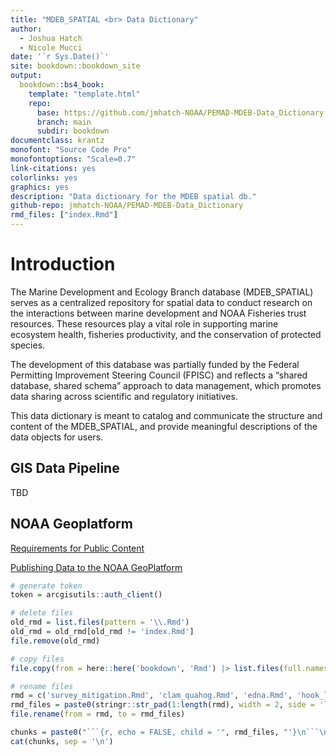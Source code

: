 ```yaml
---
title: "MDEB_SPATIAL <br> Data Dictionary"
author:
  - Joshua Hatch
  - Nicole Mucci
date: '`r Sys.Date()`'
site: bookdown::bookdown_site
output:
  bookdown::bs4_book:
    template: "template.html"
    repo:
      base: https://github.com/jmhatch-NOAA/PEMAD-MDEB-Data_Dictionary
      branch: main
      subdir: bookdown
documentclass: krantz
monofont: "Source Code Pro"
monofontoptions: "Scale=0.7"
link-citations: yes
colorlinks: yes
graphics: yes
description: "Data dictionary for the MDEB spatial db."
github-repo: jmhatch-NOAA/PEMAD-MDEB-Data_Dictionary
rmd_files: ["index.Rmd"]
---
```


# Introduction

The Marine Development and Ecology Branch database (MDEB_SPATIAL) serves as a centralized repository for spatial data to conduct research on the interactions between marine development and NOAA Fisheries trust resources. These resources play a vital role in supporting marine ecosystem health, fisheries productivity, and the conservation of protected species.

The development of this database was partially funded by the Federal Permitting Improvement Steering Council (FPISC) and reflects a "shared database, shared schema" approach to data management, which promotes data sharing across scientific and regulatory initiatives.

This data dictionary is meant to catalog and communicate the structure and content of the MDEB_SPATIAL, and provide meaningful descriptions of the data objects for users.

## GIS Data Pipeline

TBD

## NOAA Geoplatform

[Requirements for Public Content](https://docs.google.com/document/d/1MkWFyFY0Ptij6bPfC6T9kyAFupXiYEigF84klpqG76c/edit?tab=t.0#heading=h.q73ivxplnx2) 

[Publishing Data to the NOAA GeoPlatform](https://docs.google.com/document/d/1PLguB_zwiwheDyROco_fL-L5VHHmar5niE_yq86mN9M/edit?tab=t.0#heading=h.g7n4bqsp97bi)

```r
# generate token
token = arcgisutils::auth_client()

# delete files
old_rmd = list.files(pattern = '\\.Rmd')
old_rmd = old_rmd[old_rmd != 'index.Rmd']
file.remove(old_rmd)

# copy files
file.copy(from = here::here('bookdown', 'Rmd') |> list.files(full.names = TRUE), to = here::here('bookdown'), overwrite = TRUE)

# rename files
rmd = c('survey_mitigation.Rmd', 'clam_quahog.Rmd', 'edna.Rmd', 'hook_line.Rmd', 'gombll.Rmd', 'scallop.Rmd', 'csbll.Rmd', 'bottom_trawl.Rmd', 'shrimp.Rmd', 'coastspan.Rmd', 'ecomon.Rmd', 'seal.Rmd', 'narw.Rmd', 'mmst.Rmd', 'turtle.Rmd', 'pam.Rmd', 'smit_sop.Rmd', 'data_hub.Rmd', 'examples.Rmd')
rmd_files = paste0(stringr::str_pad(1:length(rmd), width = 2, side = 'left', pad = "0"), '-', rmd)
file.rename(from = rmd, to = rmd_files)
```

```r
chunks = paste0("```{r, echo = FALSE, child = '", rmd_files, "'}\n```\n")
cat(chunks, sep = '\n')
```
